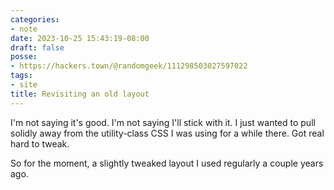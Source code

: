 ```yaml
---
categories:
- note
date: 2023-10-25 15:43:19-08:00
draft: false
posse:
- https://hackers.town/@randomgeek/111298503027597022
tags:
- site
title: Revisiting an old layout
---
```


I'm not saying it's good. I'm not saying I'll stick with it. I just wanted to
pull solidly away from the utility-class CSS I was using for a while there. Got
real hard to tweak.

So for the moment, a slightly tweaked layout I used regularly a couple years
ago.